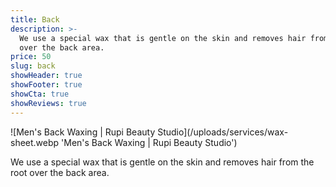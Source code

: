 ```yaml
---
title: Back
description: >-
  We use a special wax that is gentle on the skin and removes hair from the root
  over the back area.
price: 50
slug: back
showHeader: true
showFooter: true
showCta: true
showReviews: true
---
```


![Men's Back Waxing | Rupi Beauty Studio](/uploads/services/wax-sheet.webp 'Men's Back Waxing  | Rupi Beauty Studio')

We use a special wax that is gentle on the skin and removes hair from the root over the back area.
